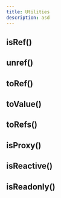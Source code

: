 ```yaml
---
title: Utilities
description: asd
---
```


## isRef()

## unref()

## toRef()

## toValue()

## toRefs()

## isProxy()

## isReactive()

## isReadonly()